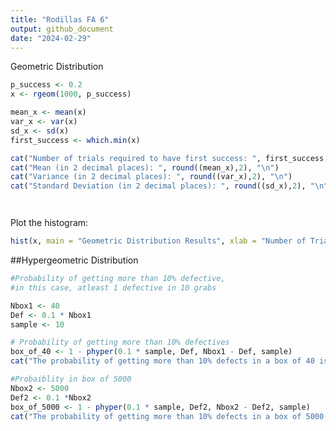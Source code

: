 ---
title: "Rodillas FA 6"
output: github_document
date: "2024-02-29"
---
Geometric Distribution
```{r}
p_success <- 0.2
x <- rgeom(1000, p_success)

mean_x <- mean(x)
var_x <- var(x)
sd_x <- sd(x)
first_success <- which.min(x)

cat("Number of trials required to have first success: ", first_success, "\n")
cat("Mean (in 2 decimal places): ", round((mean_x),2), "\n")
cat("Variance (in 2 decimal places): ", round((var_x),2), "\n")
cat("Standard Deviation (in 2 decimal places): ", round((sd_x),2), "\n")




```
Plot the histogram:
```{r}
hist(x, main = "Geometric Distribution Results", xlab = "Number of Trials", ylab = "Frequency of Occurence", breaks = 20, col="lightgreen")
```

##Hypergeometric Distribution
```{r}
#Probability of getting more than 10% defective, 
#in this case, atleast 1 defective in 10 grabs

Nbox1 <- 40       
Def <- 0.1 * Nbox1  
sample <- 10      

# Probability of getting more than 10% defectives
box_of_40 <- 1 - phyper(0.1 * sample, Def, Nbox1 - Def, sample)
cat("The probability of getting more than 10% defects in a box of 40 is: ", box_of_40*100,"%\n")

#Probaiblity in box of 5000
Nbox2 <- 5000
Def2 <- 0.1 *Nbox2
box_of_5000 <- 1 - phyper(0.1 * sample, Def2, Nbox2 - Def2, sample)
cat("The probability of getting more than 10% defects in a box of 5000 is: ", box_of_5000*100,"%\n")
```

